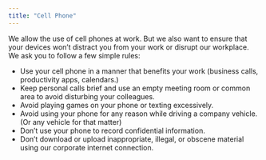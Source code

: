 ```yaml
---
title: "Cell Phone"
---
```


We allow the use of cell phones at work. But we also want to ensure that your devices won’t distract you from your work or disrupt our workplace. We ask you to follow a few simple rules:

- Use your cell phone in a manner that benefits your work (business calls, productivity apps, calendars.)
- Keep personal calls brief and use an empty meeting room or common area to avoid disturbing your colleagues.
- Avoid playing games on your phone or texting excessively.
- Avoid using your phone for any reason while driving a company vehicle. (Or any vehicle for that matter)
- Don’t use your phone to record confidential information.
- Don’t download or upload inappropriate, illegal, or obscene material using our corporate internet connection.
